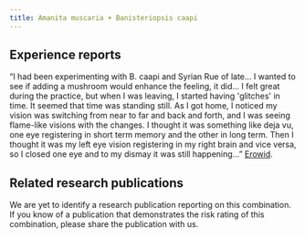 ---
title: Amanita muscaria + Banisteriopsis caapi
---
## Experience reports

“I had been experimenting with B. caapi and Syrian Rue of late… I wanted to see if adding a mushroom would enhance the feeling, it did… I felt great during the practice, but when I was leaving, I started having 'glitches' in time. It seemed that time was standing still. As I got home, I noticed my vision was switching from near to far and back and forth, and I was seeing flame-like visions with the changes. I thought it was something like deja vu, one eye registering in short term memory and the other in long term. Then I thought it was my left eye vision registering in my right brain and vice versa, so I closed one eye and to my dismay it was still happening…” [Erowid](https://erowid.org/experiences/exp.php?ID=41049).

## Related research publications

We are yet to identify a research publication reporting on this combination. If you know of a publication that demonstrates the risk rating of this combination, please share the publication with us.

